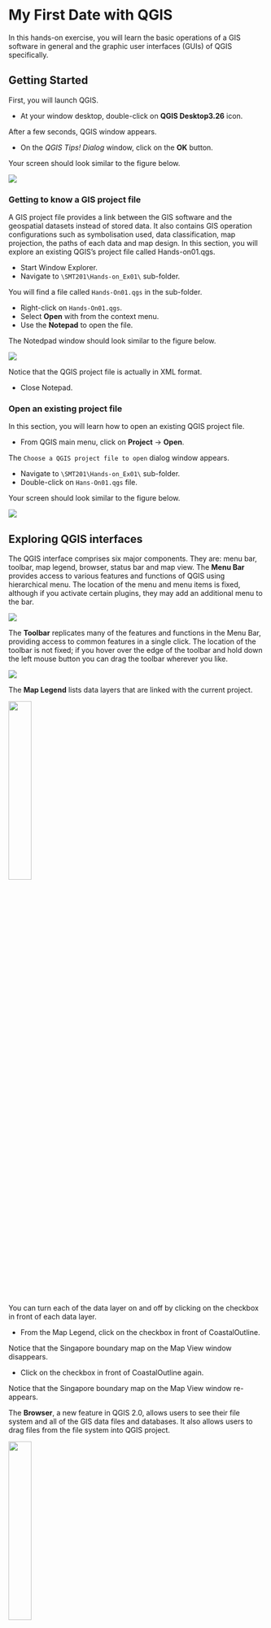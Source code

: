 # My First Date with QGIS

In this hands-on exercise, you will learn the basic operations of a GIS software in general and the graphic user interfaces (GUIs) of QGIS specifically.

## Getting Started

First, you will launch QGIS.

-   At your window desktop, double-click on **QGIS Desktop3.26** icon.

After a few seconds, QGIS window appears.

-   On the *QGIS Tips! Dialog* window, click on the **OK** button.

Your screen should look similar to the figure below.

![](img/image1-5.jpg)

### Getting to know a GIS project file

A GIS project file provides a link between the GIS software and the geospatial datasets instead of stored data. It also contains GIS operation configurations such as symbolisation used, data classification, map projection, the paths of each data and map design. In this section, you will explore an existing QGIS's project file called Hands-on01.qgs.

-   Start Window Explorer.
-   Navigate to `\SMT201\Hands-on_Ex01\` sub-folder.

You will find a file called `Hands-On01.qgs` in the sub-folder.

-   Right-click on `Hands-On01.qgs`.
-   Select **Open** with from the context menu.
-   Use the **Notepad** to open the file.

The Notedpad window should look similar to the figure below.

![](img/image1-6.jpg)

Notice that the QGIS project file is actually in XML format.

-   Close Notepad.

### Open an existing project file

In this section, you will learn how to open an existing QGIS project file.

-   From QGIS main menu, click on **Project** -\> **Open**.

The `Choose a QGIS project file to open` dialog window appears.

-   Navigate to `\SMT201\Hands-on_Ex01\` sub-folder.
-   Double-click on `Hans-On01.qgs` file.

Your screen should look similar to the figure below.

![](img/image1-7.jpg)

## Exploring QGIS interfaces

The QGIS interface comprises six major components. They are: menu bar, toolbar, map legend, browser, status bar and map view. The **Menu Bar** provides access to various features and functions of QGIS using hierarchical menu. The location of the menu and menu items is fixed, although if you activate certain plugins, they may add an additional menu to the bar.

![](img/image1-8.jpg)

The **Toolbar** replicates many of the features and functions in the Menu Bar, providing access to common features in a single click. The location of the toolbar is not fixed; if you hover over the edge of the toolbar and hold down the left mouse button you can drag the toolbar wherever you like.

![](img/image1-9.jpg)

The **Map Legend** lists data layers that are linked with the current project.

![](img/image1-10.jpg){width="30%"}

You can turn each of the data layer on and off by clicking on the checkbox in front of each data layer.

-   From the Map Legend, click on the checkbox in front of CoastalOutline.

Notice that the Singapore boundary map on the Map View window disappears.

-   Click on the checkbox in front of CoastalOutline again.

Notice that the Singapore boundary map on the Map View window re-appears.

The **Browser**, a new feature in QGIS 2.0, allows users to see their file system and all of the GIS data files and databases. It also allows users to drag files from the file system into QGIS project.

![](img/image1-11.jpg){width="30%"}

The **Status Bar** shows the current scale of the map view, the coordinates of the current position of the cursor and the coordinate system used by the project. When a computation operation such as buffering is used, the progress meters will appear here to show the progress of the operations.

![](img/image1-12.jpg)

Last but not least, the **Map View** window displays all the active layers in the project.

## Navigating the Map View

### Navigating around a GIS view

In this section, you will learn how to navigate around the Map View. First, you will work with the navigation tools.

![](img/image1-13.jpg){width="30%"}

-   From the **Toolbar**, click on the **Zoom In** tool.
-   Hover the mouse to the centre of Singapore, click once.

Your screen should look similar to the figure below.

![](img/image1-14.jpg)

Notice that the map layer zooms into a new extent.

Now, you want to return to the previous extent.

-   From **Map Navigation Toolbar**, click on the **Zoom Last** tool.

Notice that the map view returns to the initial extant now.

Next, you will learn how to zoom into a specific location using the Zoom In tool. For example, we would like to zoom into the mark area as shown in the figure below.

-   From **Map Navigation Toolbar**, click on the **Zoom In** tool.
-   Hover the mouse over Punggol Planning Area.
-   Press on the left button of the mouse, drag to form a rectangle around Puggol Planning Area.
-   Release the left button.

Your screen should look similar to the figure below. Notice that the URA MP2014 Landuse Plan layer appears now.

![](img/image1-15.jpg)

Next, you will return to the previous extent using alternative zooming tool.

-   From **Map Navigation Toolbar**, click on the **Zoom to Layer** tool.

Notice that the map view returns to the previous state and *URA MP2014 Landuse Plan* layers are turned off again.

> DIY: Try out the remaining navigation tools in **Map Navigation Toolbar**.

### Map Navigation by changing the map scale

In this section, you will learn how to change the map view by changing the map scale.

-   From the **Status bar** (located below Map View), click on the drop-down list of **Scale**.
-   Select **1:25,000**.
-   Use the **Pan tool** to move the map area so that it looks similar to the figure below.

![](img/image1-16.jpg)

-   From the **Scale** of at the **Status bar**, click on the drop-down list again.
-   Select **1:4500**.

Your screen should look similar to the figure below. Notice that more detail appears when the map scale increases.

![](img/image1-17.jpg)

## Exploring GIS data

In this section, you will learn how to interact with the features that appear in the Map View and retrieve their corresponding attribute information.

### Exploring GIS Layer

In this sub-section, you will learn how to explore the information of individual GIS layer.

-   From the **Map Legend** window, right-click on `Building` layer.
-   Select **Properties** from the context menu.

The Layer Properties of Building layer appears. It provides the full metadata of Building layer, it symbolization configuration and the data fields.

![](img/image1-18.jpg)

By default, QGIS will display the general information of the selected layer. You can retrieve other information or configurations of the layer by clicking on the appropriate tab.

The key information available are as follows:

-   Source shows the path of Building layer.
-   Storage reveals the file type, i.e. ESRI Shapefile format.
-   Geometry indicate the spatial object used to represent the real world feature.\
-   CRS shows the georeferencing information of the active layer (i.e. SVY21/Singapore TM).
-   Unit is the unit measurement of the active layer.

Let us examine other tab.

• Click on **Rendering** tab.

You screen should look similar to the figure below.

![](img/image1-19.jpg)

Note that and the minimum map scale is 5000. That explains why the building layer only appears when the map scale of Map View is less than or equal to 1:5000.

Next, you will explore the data fields of Building layer.

-   Click on the **Field** tab.

Your screen should look similar to the figure below.

![](img/image1-20.jpg)

Notice that there are 12 fields in the corresponding attribute table of Building layer. The Layer Properties window also shows the data type, length and precision of each field.

You will explore the other tabs in the next hands-on.

-   At the **Layer Properties** window, click on the cross button located at the upper right hand corner to close the window.

### Working with Identify Features tool

Using **Identify Features** tool to interact with a geographical feature and retrieve its corresponding attribute information is a two steps process. First, you need to make the layer of the feature active. Then, you will use the Identify Features tool to query the information.

In this section, you will learn how to query information of a selected Shopping feature (marks by a circle in the figure above).

• At the **Map Legend** window, click on `Shopping` layer to make it active.

• Click on the **Identify Features** tool.

• At the **Map View** window, hovers the mouse over the shopping feature you are interested to query (the one marked in the figure above).

• Click on an shopping feature.

Your screen should look similar to the figure below.

![](img/image1-21.jpg)

Notice that the selected shopping feature was highlighted (i.e. in red) and the Identify Results window appears.

> DIY: Using the steps you had learned from this section, query a building feature, a road network feature and a URA planning area feature.

### Query Attribute Table

The ability to interactively select a geographic feature and query its associated attribute information is a very powerful feature of a GIS. However, there are times that you would like to see the attributes of all the features in a GIS layer. In this section, you will learn how to use QGIS's Open Attribute Table function to display the attribute table of a GIS layer.

• At the **Map Legend** window, right-click on `Building` layer.

• Select **Open Attribute Table** from the context menu.

The **Attribute table** window appears.

![](img/image1-22.jpg)

The table provide detail information of each geographical feature (i.e. building) such as building name, postal code, road name, block number, just to name a few of them.

> DIY: Using the steps you had learned from this section, review the attribute table of `Shopping` and `URA MP2014 Planning Area` layers.

Whew! That was a lot to take in! Take a deep breath and relax. By now you should have a good understanding of the basic operations of QGIS. You can start playing with it and practice the techniques that you have learned.

